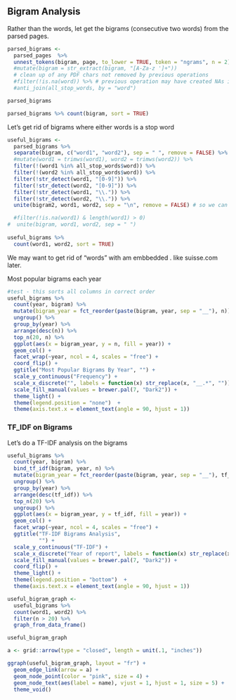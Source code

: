 ## Bigram Analysis


Rather than the words, let get the bigrams (consecutive two words) from the parsed pages.

```r
parsed_bigrams <-
  parsed_pages  %>% 
  unnest_tokens(bigram, page, to_lower = TRUE, token = "ngrams", n = 2)  
  #mutate(bigram = str_extract(bigram, "[A-Za-z ']+"))  
  # clean up of any PDF chars not removed by previous operations
  #filter(!is.na(word)) %>% # previous operation may have created NAs if all chars were not letters
  #anti_join(all_stop_words, by = "word")

parsed_bigrams

```

```r
parsed_bigrams %>% count(bigram, sort = TRUE)
```

Let's get rid of bigrams where either words is a stop word

```r
useful_bigrams <- 
  parsed_bigrams %>% 
  separate(bigram, c("word1", "word2"), sep = " ", remove = FALSE) %>% 
  #mutate(word1 = trimws(word1), word2 = trimws(word2)) %>% 
  filter(!(word1 %in% all_stop_words$word)) %>% 
  filter(!(word2 %in% all_stop_words$word)) %>% 
  filter(!str_detect(word1, "[0-9]")) %>% 
  filter(!str_detect(word2, "[0-9]")) %>% 
  filter(!str_detect(word1, "\\.")) %>% 
  filter(!str_detect(word2, "\\.")) %>% 
  unite(bigram2, word1, word2, sep = "\n", remove = FALSE) # so we can show more easily as chart label

  #filter(!is.na(word1) & length(word1) > 0)
#  unite(bigram, word1, word2, sep = " ")
  
useful_bigrams %>% 
  count(word1, word2, sort = TRUE)

```
We may want to get rid of "words" with am embbedded . like suisse.com later.

Most popular bigrams each year

```r
#test - this sorts all columns in correct order
useful_bigrams %>%
  count(year, bigram) %>%
  mutate(bigram_year = fct_reorder(paste(bigram, year, sep = "__"), n)) %>% 
  ungroup() %>% 
  group_by(year) %>% 
  arrange(desc(n)) %>%
  top_n(20, n) %>% 
  ggplot(aes(x = bigram_year, y = n, fill = year)) +
  geom_col() +
  facet_wrap(~year, ncol = 4, scales = "free") +
  coord_flip() +
  ggtitle("Most Popular Bigrams By Year", "") +
  scale_y_continuous("Frequency") +
  scale_x_discrete("", labels = function(x) str_replace(x, "__.*", "")) +
  scale_fill_manual(values = brewer.pal(7, "Dark2")) +
  theme_light() +
  theme(legend.position = "none")  +
  theme(axis.text.x = element_text(angle = 90, hjust = 1)) 

```


### TF_IDF on Bigrams

Let's do a TF-IDF analysis on the bigrams


```r
useful_bigrams %>%
  count(year, bigram) %>%
  bind_tf_idf(bigram, year, n) %>% 
  mutate(bigram_year = fct_reorder(paste(bigram, year, sep = "__"), tf_idf)) %>% 
  ungroup() %>% 
  group_by(year) %>% 
  arrange(desc(tf_idf)) %>%
  top_n(20) %>% 
  ungroup() %>% 
  ggplot(aes(x = bigram_year, y = tf_idf, fill = year)) +
  geom_col() +
  facet_wrap(~year, ncol = 4, scales = "free") +
  ggtitle("TF-IDF Bigrams Analysis", 
          "") +
  scale_y_continuous("TF-IDF") +
  scale_x_discrete("Year of report", labels = function(x) str_replace(x, "__.*", "")) +
  scale_fill_manual(values = brewer.pal(7, "Dark2")) +
  coord_flip() +
  theme_light() +
  theme(legend.position = "bottom")  +
  theme(axis.text.x = element_text(angle = 90, hjust = 1)) 

```

```r

useful_bigram_graph <-  
  useful_bigrams %>% 
  count(word1, word2) %>%
  filter(n > 20) %>% 
  graph_from_data_frame()

useful_bigram_graph
```


```r
a <- grid::arrow(type = "closed", length = unit(.1, "inches"))

ggraph(useful_bigram_graph, layout = "fr") +
  geom_edge_link(arrow = a) +
  geom_node_point(color = "pink", size = 4) +
  geom_node_text(aes(label = name), vjust = 1, hjust = 1, size = 5) +
  theme_void()
```


